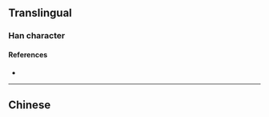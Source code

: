 {{also|嬪}}
{{character info/new}}
==Translingual==

===Han character===
{{Han char|rn=38|rad=女|as=10|sn=13|four=|canj=VJOC|ids=⿰女宾}}

====References====
* {{Han ref|kx=0269.181|hdz=21074.020|uh=5AD4|ud=23252}}

----

==Chinese==
{{zh-see|嬪}}